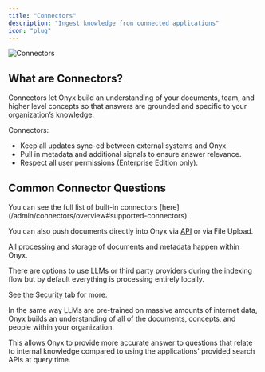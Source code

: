 ```yaml
---
title: "Connectors"
description: "Ingest knowledge from connected applications"
icon: "plug"
---
```


<img src="/assets/overview/core_features/connectors.png" alt="Connectors"/>

## What are Connectors?

Connectors let Onyx build an understanding of your documents, team, and higher level concepts so that answers are grounded and specific to your organization’s knowledge.

Connectors:
- Keep all updates sync-ed between external systems and Onyx.
- Pull in metadata and additional signals to ensure answer relevance.
- Respect all user permissions (Enterprise Edition only).

## Common Connector Questions
<Card title="What are the supported connectors?" icon="list">
  You can see the full list of built-in connectors [here](/admin/connectors/overview#supported-connectors).

  You can also push documents directly into Onyx via [API](/developers/guides/index_files_ingestion_api) or via File Upload.
</Card>

<Card title="How do I ensure my data is secure?" icon="lock">
  All processing and storage of documents and metadata happen within Onyx.

  There are options to use LLMs or third party providers during the indexing flow but by default everything is processing entirely locally.

  See the [Security](/security/architecture/data_flows) tab for more.
</Card>

<Card title="Why are connectors/indexing important?" icon="circle-nodes">
  In the same way LLMs are pre-trained on massive amounts of internet data, Onyx builds an understanding of all of the documents, concepts, and people within your organization.
  
  This allows Onyx to provide more accurate answer to questions that relate to internal knowledge compared to using the applications' provided search APIs at query time.
</Card>
